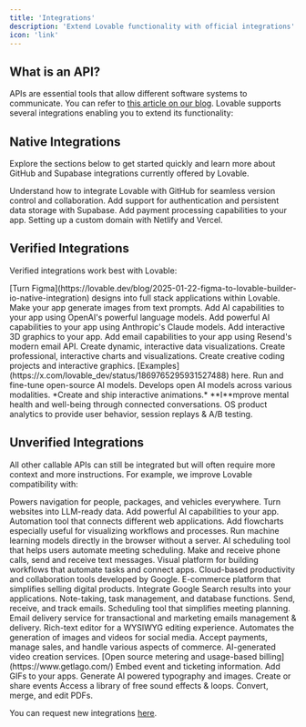 ```yaml
---
title: 'Integrations'
description: 'Extend Lovable functionality with official integrations'
icon: 'link'
---
```


## What is an API?&#x20;

APIs are essential tools that allow different software systems to communicate. You can refer to [this article on our blog](https://lovable.dev/blog/2025-01-28-the-power-of-apis). Lovable supports several integrations enabling you to extend its functionality:

## Native Integrations

Explore the sections below to get started quickly and learn more about GitHub and Supabase integrations currently offered by Lovable.

<CardGroup cols={2}>
  <Card title="GitHub Integration" icon="github" href="git-integration">
    Understand how to integrate Lovable with GitHub for seamless version control and collaboration.
  </Card>

  <Card title="Supabase Integration" icon="database" href="supabase">
    Add support for authentication and persistent data storage with Supabase.
  </Card>

  <Card title="Stripe" icon="stripe" href="https://docs.lovable.dev/tips-tricks/setting-up-payments">
    Add payment processing capabilities to your app.&#x20;
  </Card>

  <Card title="Custom domain" icon="earth-europe" href="/tips-tricks/custom-domain">
    Setting up a custom domain with Netlify and Vercel.
  </Card>
</CardGroup>

## Verified Integrations

Verified integrations work best with Lovable: &#x20;

<CardGroup cols={3}>
  <Card title="Builder.io" href="https://lovable.dev/blog/2025-01-22-figma-to-lovable-builder-io-native-integration">
    [Turn Figma](https://lovable.dev/blog/2025-01-22-figma-to-lovable-builder-io-native-integration) designs into full stack applications within Lovable.
  </Card>

  <Card title="Runware" href="https://runware.ai/">
    Make your app generate images from text prompts.
  </Card>

  <Card title="OpenAI" href="https://platform.openai.com/api-keys">
    Add AI capabilities to your app using OpenAI's powerful language models.
  </Card>

  <Card title="Anthropic" href="https://www.anthropic.com/api">
    Add powerful AI capabilities to your app using Anthropic's Claude models.
  </Card>

  <Card title="Three.js" href="https://threejs.org/docs/">
    Add interactive 3D graphics to your app.
  </Card>

  <Card title="Resend" href="https://resend.com/">
    Add email capabilities to your app using Resend's modern email API.
  </Card>

  <Card title="D3.js" href="https://devdocs.io/d3/">
    Create dynamic, interactive data visualizations.
  </Card>

  <Card title="Highcharts" href="https://highcharts.com/docs/index">
    Create professional, interactive charts and visualizations. &#x20;
  </Card>

  <Card title="p5.js" href="https://p5js.org/reference/">
    Create creative coding projects and interactive graphics. [Examples](https://x.com/lovable_dev/status/1869765295931527488) here.
  </Card>

  <Card title="Replicate" href="https://replicate.com/docs/">
    Run and fine-tune open-source AI models.
  </Card>

  <Card title="Stability AI" href="https://platform.stability.ai/docs/api-reference">
    Develops open AI models across various modalities.
  </Card>

  <Card title="Rive" href="https://rive.app/docs/getting-started/introduction">
    *Create and ship interactive animations.*
  </Card>

  <Card title="Together.ai" href="https://docs.together.ai/docs/introduction">
    **I**mprove mental health and well-being through connected conversations.
  </Card>

  <Card title="PostHog" href="https://posthog.com/docs">
    OS product analytics to provide user behavior, session replays & A/B testing.&#x20;
  </Card>
</CardGroup>

## Unverified Integrations

All other callable APIs can still be integrated but will often require more context and more instructions. For example, we improve Lovable compatibility with:

<CardGroup cols={3}>
  <Card title="Mapbox" href="https://docs.mapbox.com/">
    Powers navigation for people, packages, and vehicles everywhere.
  </Card>

  <Card title="Firecrawl" href="https://docs.firecrawl.dev/introduction">
    Turn websites into LLM-ready data.
  </Card>

  <Card title="Perplexity" href="https://docs.perplexity.ai/home">
    Add powerful AI capabilities to your app.
  </Card>

  <Card title="Zapier" href="https://docs.zapier.com/platform/home">
    Automation tool that connects different web applications.
  </Card>

  <Card title="GoJS" href="https://gojs.net/latest/api/">
    Add flowcharts especially useful for visualizing workflows and processes.
  </Card>

  <Card title="Transformers.js (HF)" href="https://huggingface.co/docs/transformers.js/en/index">
    Run machine learning models directly in the browser without a server.
  </Card>

  <Card title="xAI" href="https://docs.x.ai/docs/overview">
    AI scheduling tool that helps users automate meeting scheduling.
  </Card>

  <Card title="Twilio" href="https://www.twilio.com/docs">
    Make and receive phone calls, send and receive text messages.
  </Card>

  <Card title="Make" href="https://developers.make.com/api-documentation">
    Visual platform for building workflows that automate tasks and connect apps.
  </Card>

  <Card title="Google Workspace" href="https://developers.google.com/docs/api/how-tos/overview">
    Cloud-based productivity and collaboration tools developed by Google.
  </Card>

  <Card title="Lemon Squeezy" href="https://docs.lemonsqueezy.com/api">
    E-commerce platform that simplifies selling digital products.
  </Card>

  <Card title="Serper.dev" href="https://serper.dev/">
    Integrate Google Search results into your applications.
  </Card>

  <Card title="Notion" href="https://developers.notion.com/">
    Note-taking, task management, and database functions.
  </Card>

  <Card title="Mailgun" href="https://documentation.mailgun.com/docs/mailgun/api-reference/intro/">
    Send, receive, and track emails.
  </Card>

  <Card title="Calendly" href="https://developer.calendly.com/api-docs">
    Scheduling tool that simplifies meeting planning.
  </Card>

  <Card title="SendGrid" href="https://sendgrid.com/en-us/solutions/email-api">
    Email delivery service for transactional and marketing emails management & delivery.
  </Card>

  <Card title="TinyMCE" href="https://www.tiny.cloud/docs/tinymce/latest/apis/tinymce.root/">
    Rich-text editor for a WYSIWYG editing experience.
  </Card>

  <Card title="bannerbear" href="https://www.bannerbear.com/">
    Automates the generation of images and videos for social media.
  </Card>

  <Card title="Square" href="https://developer.squareup.com/us/en">
    Accept payments, manage sales, and handle various aspects of commerce.
  </Card>

  <Card title="HeyGen" href="https://www.heygen.com/api">
    AI-generated video creation services.
  </Card>

  <Card title="GetLago" href="https://getlago.com/docs/api-reference/intro">
    [Open source metering and usage-based billing](https://www.getlago.com/)
  </Card>

  <Card title="Ticketmaster" href="https://developer.ticketmaster.com/products-and-docs/apis/discovery-api/v2/">
    Embed event and ticketing information.
  </Card>

  <Card title="Tenor" href="https://tenor.com/gifapi/documentation">
    Add GIFs to your apps.
  </Card>

  <Card title="Ideogram" href="https://developer.ideogram.ai/ideogram-api/api-setup">
    Generate AI powered typography and images.
  </Card>

  <Card title="Luma" href="https://docs.lu.ma/reference/getting-started-with-your-api">
    Create or share events
  </Card>

  <Card title="Freesound" href="https://freesound.org/docs/api/">
    Access a library of free sound effects & loops.
  </Card>

  <Card title="iLovePDF" href="https://www.iloveapi.com/">
    Convert, merge, and edit PDFs.
  </Card>
</CardGroup>

You can request new integrations [here](https://lovable.featurebase.app/?b=675883fb92175ba92d835f92).